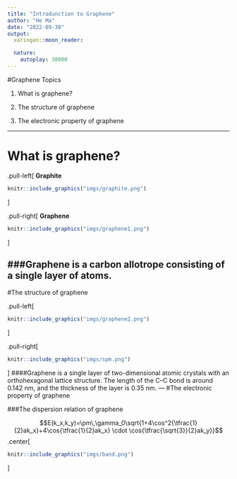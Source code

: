 ```yaml
---
title: "Introdunction to Graphene"
author: "He Ma"
date: "2022-09-30"
output:
  xaringan::moon_reader:

  nature:
    autoplay: 30000
---
```


#Graphene Topics


1. What is graphene?

2. The structure of graphene

3. The electronic property of graphene



---

# What is graphene?




.pull-left[
**Graphite**

```r
knitr::include_graphics("imgs/graphite.png")
```
]

.pull-right[
**Graphene**

```r
knitr::include_graphics("imgs/graphene1.png")
```

]

###Graphene is a carbon allotrope consisting of a single layer of atoms.
---
#The structure of graphene



.pull-left[


```r
knitr::include_graphics("imgs/graphene2.png")
```
]

.pull-right[


```r
knitr::include_graphics("imgs/spm.png")
```

]
####Graphene is a single layer of two-dimensional atomic crystals with an orthohexagonal lattice structure. The length of the C–C bond is around 0.142 nm, and the thickness of the layer is 0.35 nm.
---
#The electronic property of graphene



###The dispersion relation of graphene

$$E(k_x,k_y)=\pm\,\gamma_0\sqrt{1+4\cos^2{\tfrac{1}{2}ak_x}+4\cos{\tfrac{1}{2}ak_x} \cdot \cos{\tfrac{\sqrt{3}}{2}ak_y}}$$
.center[
```r
knitr::include_graphics("imgs/band.png")
```
]
